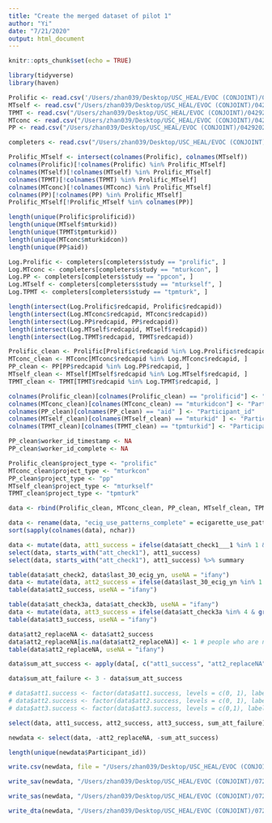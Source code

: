 ```yaml
---
title: "Create the merged dataset of pilot 1"
author: "Yi"
date: "7/21/2020"
output: html_document
---
```


```r
knitr::opts_chunk$set(echo = TRUE)
```

```r
library(tidyverse)
library(haven)
```

```r
Prolific <- read.csv('/Users/zhan039/Desktop/USC_HEAL/EVOC (CONJOINT)/04292020/Prolific.csv', na.strings = "")
MTself <- read.csv("/Users/zhan039/Desktop/USC_HEAL/EVOC (CONJOINT)/04292020/MTself.csv", na.strings = "")
TPMT <- read.csv("/Users/zhan039/Desktop/USC_HEAL/EVOC (CONJOINT)/04292020/TPMT.csv", na.strings = "")
MTconc <- read.csv("/Users/zhan039/Desktop/USC_HEAL/EVOC (CONJOINT)/04292020/MTconc.csv", na.strings = "")
PP <- read.csv("/Users/zhan039/Desktop/USC_HEAL/EVOC (CONJOINT)/04292020/PP.csv", na.strings = "")

completers <- read.csv("/Users/zhan039/Desktop/USC_HEAL/EVOC (CONJOINT)/EVOC Pilot 1 Approved REDCap IDs.csv")
```

```r
Prolific_MTself <- intersect(colnames(Prolific), colnames(MTself))
colnames(Prolific)[!colnames(Prolific) %in% Prolific_MTself]
colnames(MTself)[!colnames(MTself) %in% Prolific_MTself]
colnames(TPMT)[!colnames(TPMT) %in% Prolific_MTself]
colnames(MTconc)[!colnames(MTconc) %in% Prolific_MTself]
colnames(PP)[!colnames(PP) %in% Prolific_MTself]
Prolific_MTself[!Prolific_MTself %in% colnames(PP)]

length(unique(Prolific$prolificid))
length(unique(MTself$mturkid))
length(unique(TPMT$tpmturkid))
length(unique(MTconc$mturkidcon))
length(unique(PP$aid))

```

```r

Log.Prolific <- completers[completers$study == "prolific", ]
Log.MTconc <- completers[completers$study == "mturkcon", ]
Log.PP <- completers[completers$study == "ppcon", ]
Log.MTself <- completers[completers$study == "mturkself", ]
Log.TPMT <- completers[completers$study == "tpmturk", ]

length(intersect(Log.Prolific$redcapid, Prolific$redcapid))
length(intersect(Log.MTconc$redcapid, MTconc$redcapid))
length(intersect(Log.PP$redcapid, PP$redcapid))
length(intersect(Log.MTself$redcapid, MTself$redcapid))
length(intersect(Log.TPMT$redcapid, TPMT$redcapid))

```

```r
Prolific_clean <- Prolific[Prolific$redcapid %in% Log.Prolific$redcapid, ]
MTconc_clean <- MTconc[MTconc$redcapid %in% Log.MTconc$redcapid, ]
PP_clean <- PP[PP$redcapid %in% Log.PP$redcapid, ]
MTself_clean <- MTself[MTself$redcapid %in% Log.MTself$redcapid, ]
TPMT_clean <- TPMT[TPMT$redcapid %in% Log.TPMT$redcapid, ]

colnames(Prolific_clean)[colnames(Prolific_clean) == "prolificid"] <- "Participant_id"
colnames(MTconc_clean)[colnames(MTconc_clean) == "mturkidcon"] <- "Participant_id"
colnames(PP_clean)[colnames(PP_clean) == "aid" ] <- "Participant_id"
colnames(MTself_clean)[colnames(MTself_clean) == "mturkid" ] <- "Participant_id"
colnames(TPMT_clean)[colnames(TPMT_clean) == "tpmturkid"] <- "Participant_id"

PP_clean$worker_id_timestamp <- NA
PP_clean$worker_id_complete <- NA

Prolific_clean$project_type <- "prolific"
MTconc_clean$project_type <- "mturkcon"
PP_clean$project_type <- "pp"
MTself_clean$project_type <- "mturkself"
TPMT_clean$project_type <- "tpmturk"

data <- rbind(Prolific_clean, MTconc_clean, PP_clean, MTself_clean, TPMT_clean)

data <- rename(data, "ecig_use_patterns_complete" = ecigarette_use_patterns_complete, "ecig_use_patterns_timestamp" = ecigarette_use_patterns_timestamp)
sort(sapply(colnames(data), nchar))
```

```r
data <- mutate(data, att1_success = ifelse(data$att_check1___1 %in% 1 & data$att_check1___4 %in% 1 & data$att_check1___5 %in% 1, 1, 0))
select(data, starts_with("att_check1"), att1_success)
select(data, starts_with("att_check1"), att1_success) %>% summary

table(data$att_check2, data$last_30_ecig_yn, useNA = "ifany")
data <- mutate(data, att2_success = ifelse(data$last_30_ecig_yn %in% 1 & data$att_check2 %in% 3, 1, ifelse(data$last_30_ecig_yn %in% 1, 0, NA))) # people who are not asked the second question are marked as NA
table(data$att2_success, useNA = "ifany")

table(data$att_check3a, data$att_check3b, useNA = "ifany")
data <- mutate(data, att3_success = ifelse(data$att_check3a %in% 4 & grepl("decision making", data$att_check3b, ignore.case = T), 1, 0))
table(data$att3_success, useNA = "ifany")

data$att2_replaceNA <- data$att2_success
data$att2_replaceNA[is.na(data$att2_replaceNA)] <- 1 # people who are not asked are marked as success
table(data$att2_replaceNA, useNA = "ifany")

data$sum_att_success <- apply(data[, c("att1_success", "att2_replaceNA", "att3_success")], 1, sum)

data$sum_att_failure <- 3 - data$sum_att_success

# data$att1.success <- factor(data$att1.success, levels = c(0, 1), labels = c("fail", "success"))
# data$att2.success <- factor(data$att2.success, levels = c(0, 1), labels = c("fail", "success"))
# data$att3.success <- factor(data$att3.success, levels = c(0,1), labels = c("fail", "success"))

select(data, att1_success, att2_success, att3_success, sum_att_failure)

newdata <- select(data, -att2_replaceNA, -sum_att_success)

length(unique(newdata$Participant_id))
```

```r
write.csv(newdata, file = "/Users/zhan039/Desktop/USC_HEAL/EVOC (CONJOINT)/07282020/EVOC_pilot1.csv", na = "")

write_sav(newdata, "/Users/zhan039/Desktop/USC_HEAL/EVOC (CONJOINT)/07282020/EVOC_pilot1.sav")

write_sas(newdata, "/Users/zhan039/Desktop/USC_HEAL/EVOC (CONJOINT)/07282020/EVOC_pilot1.sas7bdat")

write_dta(newdata, "/Users/zhan039/Desktop/USC_HEAL/EVOC (CONJOINT)/07282020/EVOC_pilot1.dta")
```


